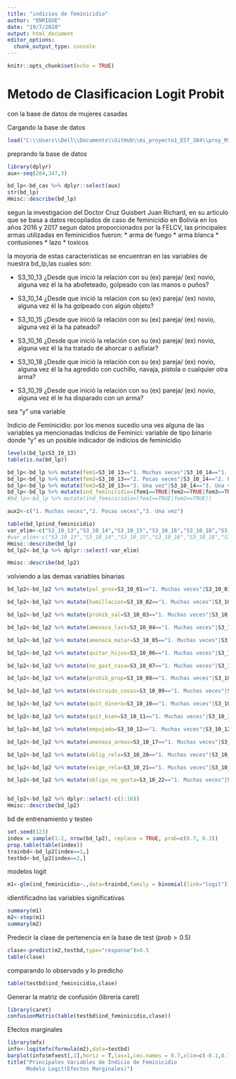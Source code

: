 ```yaml
---
title: "indicios de feminicidio"
author: "ENRIQUE"
date: "19/7/2020"
output: html_document
editor_options: 
  chunk_output_type: console
---
```


```r
knitr::opts_chunk$set(echo = TRUE)
```

# Metodo de Clasificacion Logit Probit
con la base de datos de mujeres casadas

Cargando la base de datos
```r
load("C:\\Users\\Dell\\Documents\\GitHub\\mi_proyecto1_EST_384\\proy_MineriaDatos\\bd_proy\\bd_cas.RData")
```
preprando la base de datos
```r
library(dplyr)
aux<-seq(284,347,3)

bd_lp<-bd_cas %>% dplyr::select(aux)
str(bd_lp)
Hmisc::describe(bd_lp)
```
segun la investigacion del Doctor Cruz Guisbert Juan Richard, en su articulo que se basa a datos recopilados de caso de feminicidio en Bolivia en los años 2016 y 2017 segun datos proporcionados por la FELCV, las principales armas utilizadas en feminicidios fueron:
* arma de fuego
* arma blanca
* contusiones
* lazo 
* toxicos

la moyoria de estas caracteristicas se encuentran en las variables de nuestra bd_lp,las cuales son:

* S3_10_13	¿Desde que inició la relación con su (ex) pareja/ (ex) novio, alguna vez él la ha abofeteado, golpeado con las manos o puños?

* S3_10_14	¿Desde que inició la relación con su (ex) pareja/ (ex) novio, alguna vez él la ha golpeado con algún objeto?

* S3_10_15	¿Desde que inició la relación con su (ex) pareja/ (ex) novio, alguna vez él la ha pateado?

* S3_10_16	¿Desde que inició la relación con su (ex) pareja/ (ex) novio, alguna vez él la ha tratado de ahorcar o asfixiar?

* S3_10_18	¿Desde que inició la relación con su (ex) pareja/ (ex) novio, alguna vez él la ha agredido con cuchillo, navaja, pistola o cualquier otra arma?

* S3_10_19	¿Desde que inició la relación con su (ex) pareja/ (ex) novio, alguna vez él le ha disparado con un arma?

sea "y" una variable

Indicio de Feminicidio: por los menos sucedio una ves alguna de las variables ya mencionadas
Indicios de Feminici: variable de tipo binario
donde "y" es un posible indicador de indicios de feminicidio
```r
levels(bd_lp$S3_10_13)
table(is.na(bd_lp))

bd_lp<-bd_lp %>% mutate(fem1=S3_10_13=="1. Muchas veces"|S3_10_14=="1. Muchas veces"|S3_10_15=="1. Muchas veces"|S3_10_16=="1. Muchas veces"|S3_10_18=="1. Muchas veces"|S3_10_19=="1. Muchas veces")
bd_lp<-bd_lp %>% mutate(fem2=S3_10_13=="2. Pocas veces"|S3_10_14=="2. Pocas veces"|S3_10_15=="2. Pocas veces"|S3_10_16=="2. Pocas veces"|S3_10_18=="2. Pocas veces"|S3_10_19=="2. Pocas veces")
bd_lp<-bd_lp %>% mutate(fem3=S3_10_13=="3. Una vez"|S3_10_14=="3. Una vez"|S3_10_15=="3. Una vez"|S3_10_16=="3. Una vez"|S3_10_18=="3. Una vez"|S3_10_19=="3. Una vez")
bd_lp<-bd_lp %>% mutate(ind_feminicidio=(fem1==TRUE|fem2==TRUE|fem3==TRUE))
#bd_lp<-bd_lp %>% mutate(ind_feminicidio=(fem1==TRUE|fem2==TRUE))

aux2<-c("1. Muchas veces","2. Pocas veces","3. Una vez")

table(bd_lp$ind_feminicidio)
var_elim<-c("S3_10_13","S3_10_14","S3_10_15","S3_10_16","S3_10_18","S3_10_19","fem1","fem2","fem3")
#var_elim<-c("S3_10_13","S3_10_14","S3_10_15","S3_10_16","S3_10_18","S3_10_19","fem1","fem2")
Hmisc::describe(bd_lp)
bd_lp2<-bd_lp %>% dplyr::select(-var_elim)

Hmisc::describe(bd_lp2)

```


volviendo a las demas variables binarias
```r
bd_lp2<-bd_lp2 %>% mutate(pal_gros=S3_10_01=="1. Muchas veces"|S3_10_01=="2. Pocas veces"|S3_10_01=="3. Una vez")

bd_lp2<-bd_lp2 %>% mutate(humillacion=S3_10_02=="1. Muchas veces"|S3_10_02=="2. Pocas veces"|S3_10_02=="3. Una vez")

bd_lp2<-bd_lp2 %>% mutate(prohib_sal=S3_10_03=="1. Muchas veces"|S3_10_03=="2. Pocas veces"|S3_10_03=="3. Una vez")

bd_lp2<-bd_lp2 %>% mutate(amenaza_last=S3_10_04=="1. Muchas veces"|S3_10_04=="2. Pocas veces"|S3_10_04=="3. Una vez")

bd_lp2<-bd_lp2 %>% mutate(amenaza_matar=S3_10_05=="1. Muchas veces"|S3_10_05=="2. Pocas veces"|S3_10_05=="3. Una vez")

bd_lp2<-bd_lp2 %>% mutate(quitar_hijos=S3_10_06=="1. Muchas veces"|S3_10_06=="2. Pocas veces"|S3_10_06=="3. Una vez")

bd_lp2<-bd_lp2 %>% mutate(no_gast_casa=S3_10_07=="1. Muchas veces"|S3_10_07=="2. Pocas veces"|S3_10_07=="3. Una vez")

bd_lp2<-bd_lp2 %>% mutate(prohib_prop=S3_10_08=="1. Muchas veces"|S3_10_08=="2. Pocas veces"|S3_10_08=="3. Una vez")

bd_lp2<-bd_lp2 %>% mutate(destruido_cosas=S3_10_09=="1. Muchas veces"|S3_10_09=="2. Pocas veces"|S3_10_09=="3. Una vez")

bd_lp2<-bd_lp2 %>% mutate(quit_dinero=S3_10_10=="1. Muchas veces"|S3_10_10=="2. Pocas veces"|S3_10_10=="3. Una vez")

bd_lp2<-bd_lp2 %>% mutate(quit_bien=S3_10_11=="1. Muchas veces"|S3_10_11=="2. Pocas veces"|S3_10_11=="3. Una vez")

bd_lp2<-bd_lp2 %>% mutate(empujado=S3_10_12=="1. Muchas veces"|S3_10_12=="2. Pocas veces"|S3_10_12=="3. Una vez")

bd_lp2<-bd_lp2 %>% mutate(amenaza_armas=S3_10_17=="1. Muchas veces"|S3_10_17=="2. Pocas veces"|S3_10_17=="3. Una vez")

bd_lp2<-bd_lp2 %>% mutate(oblig_rela=S3_10_20=="1. Muchas veces"|S3_10_20=="2. Pocas veces"|S3_10_20=="3. Una vez")

bd_lp2<-bd_lp2 %>% mutate(exige_rela=S3_10_21=="1. Muchas veces"|S3_10_21=="2. Pocas veces"|S3_10_21=="3. Una vez")

bd_lp2<-bd_lp2 %>% mutate(obliga_no_gusta=S3_10_22=="1. Muchas veces"|S3_10_22=="2. Pocas veces"|S3_10_22=="3. Una vez")


bd_lp2<-bd_lp2 %>% dplyr::select(-c(1:16))
Hmisc::describe(bd_lp2)
```
bd de entrenamiento y testeo
```r
set.seed(123)
index = sample(1:2, nrow(bd_lp2), replace = TRUE, prob=c(0.7, 0.3))
prop.table(table(index))
trainbd<-bd_lp2[index==1,]
testbd<-bd_lp2[index==2,]
```
modelos logit
```r
m1<-glm(ind_feminicidio~.,data=trainbd,family = binomial(link="logit"))
```
idientificadno las variables significativas
```r
summary(m1)
m2<-step(m1)
summary(m2)
```
Predecir la clase de pertenencia en la base de test ($prob>0.5$)
  
```r
clase<-predict(m2,testbd,type="response")>0.5
table(clase)
```
comparando lo observado y lo predicho
```r
table(testbd$ind_feminicidio,clase)
```
Generar la matriz de confusión (librería caret)
  
```r
library(caret)
confusionMatrix(table(testbd$ind_feminicidio,clase))
```
Efectos marginales

```r
library(mfx)
info<-logitmfx(formula(m2),data=testbd)
barplot(info$mfxest[,1],horiz = T,las=1,cex.names = 0.7,xlim=c(-0.1,0.7),pos=-0.02)
title("Principales Variables de Indicio de Feminicidio
      Modelo Logit(Efectos Marginales)")


```